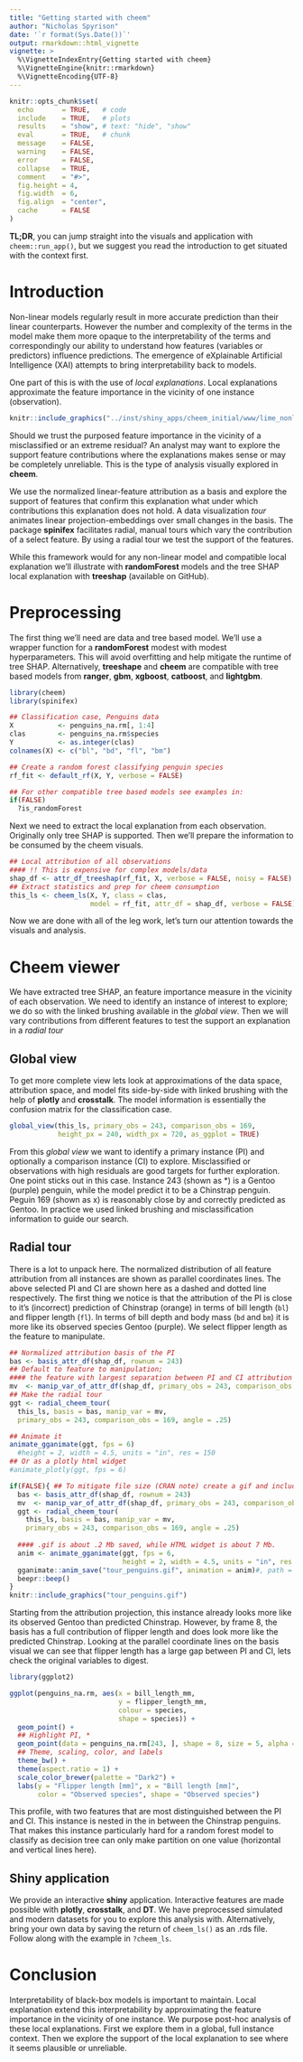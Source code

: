 ```yaml
---
title: "Getting started with cheem"
author: "Nicholas Spyrison"
date: '`r format(Sys.Date())`'
output: rmarkdown::html_vignette
vignette: >
  %\VignetteIndexEntry{Getting started with cheem}
  %\VignetteEngine{knitr::rmarkdown}
  %\VignetteEncoding{UTF-8}
---
```

<!-- #Example vignette: 
https://github.com/njtierney/naniar/blob/master/vignettes/getting-started-w-naniar.Rmd -->
```r
knitr::opts_chunk$set(
  echo       = TRUE,   # code
  include    = TRUE,   # plots
  results    = "show", # text: "hide", "show"
  eval       = TRUE,   # chunk
  message    = FALSE,
  warning    = FALSE,
  error      = FALSE,
  collapse   = TRUE,
  comment    = "#>",
  fig.height = 4,
  fig.width  = 6,
  fig.align  = "center",
  cache      = FALSE
)
```

__TL;DR__, you can jump straight into the visuals and application with `cheem::run_app()`, but we suggest you read the introduction to get situated with the context first.


# Introduction

Non-linear models regularly result in more accurate prediction than their linear counterparts. However the number and complexity of the terms in the model make them more opaque to the interpretability of the terms and correspondingly our ability to understand how features (variables or predictors) influence predictions. The emergence of eXplainable Artificial Intelligence (XAI) attempts to bring interpretability back to models.

One part of this is with the use of _local explanations_. Local explanations approximate the feature importance in the vicinity of one instance (observation).

```r
knitr::include_graphics("../inst/shiny_apps/cheem_initial/www/lime_nonlinear.png")
```

Should we trust the purposed feature importance in the vicinity of a misclassified or an extreme residual? An analyst may want to explore the support feature contributions where the explanations makes sense or may be completely unreliable. This is the type of analysis visually explored in __cheem__.

We use the normalized linear-feature attribution as a basis and explore the support of features that confirm this explanation what under which contributions this explanation does not hold. A data visualization _tour_ animates linear projection-embeddings over small changes in the basis. The package __spinifex__ facilitates radial, manual tours which vary the contribution of a select feature. By using a radial tour we test the support of the features.

While this framework would for any non-linear model and compatible local explanation we'll illustrate with __randomForest__ models and the tree SHAP local explanation with __treeshap__ (available on GitHub).


# Preprocessing

The first thing we'll need are data and tree based model. We'll use a wrapper function for a __randomForest__ modest with modest hyperparameters. This will avoid overfitting and help mitigate the runtime of tree SHAP. Alternatively, __treeshape__ and __cheem__ are compatible with tree based models from __ranger__, __gbm__, __xgboost__, __catboost__, and __lightgbm__.

```r
library(cheem)
library(spinifex)

## Classification case, Penguins data
X           <- penguins_na.rm[, 1:4]
clas        <- penguins_na.rm$species
Y           <- as.integer(clas)
colnames(X) <- c("bl", "bd", "fl", "bm")

## Create a random forest classifying penguin species
rf_fit <- default_rf(X, Y, verbose = FALSE)

## For other compatible tree based models see examples in:
if(FALSE)
  ?is_randomForest
```

Next we need to extract the local explanation from each observation. Originally only tree SHAP is supported. Then we'll prepare the information to be consumed by the cheem visuals.

```r
## Local attribution of all observations
#### !! This is expensive for complex models/data
shap_df <- attr_df_treeshap(rf_fit, X, verbose = FALSE, noisy = FALSE)
## Extract statistics and prep for cheem consumption
this_ls <- cheem_ls(X, Y, class = clas,
                    model = rf_fit, attr_df = shap_df, verbose = FALSE)
```

Now we are done with all of the leg work, let's turn our attention towards the visuals and analysis.


# Cheem viewer

We have extracted tree SHAP, an feature importance measure in the vicinity of each observation. We need to identify an instance of interest to explore; we do so with the linked brushing available in the _global view_. Then we will vary contributions from different features to test the support an explanation in a _radial tour_


## Global view

To get more complete view lets look at approximations of the data space, attribution space, and model fits side-by-side with linked brushing with the help of __plotly__ and __crosstalk__. The model information is essentially the confusion matrix for the classification case.

```r
global_view(this_ls, primary_obs = 243, comparison_obs = 169,
            height_px = 240, width_px = 720, as_ggplot = TRUE)
```

From this _global view_ we want to identify a primary instance (PI) and optionally a comparison instance (CI) to explore. Misclassified or observations with high residuals are good targets for further exploration. One point sticks out in this case. Instance 243 (shown as *) is a Gentoo (purple) penguin, while the model predict it to be a Chinstrap penguin. Peguin 169 (shown as x) is reasonably close by and correctly predicted as Gentoo. In practice we used linked brushing and misclassification information to guide our search.


## Radial tour

There is a lot to unpack here. The normalized distribution of all feature attribution from all instances are shown as parallel coordinates lines. The above selected PI and CI are shown here as a dashed and dotted line respectively. The first thing we notice is that the attribution of the PI is close to it's (incorrect) prediction of Chinstrap (orange) in terms of bill length (`bl`) and flipper length (`fl`). In terms of bill depth and body mass (`bd` and `bm`) it is more like its observed species Gentoo (purple). We select flipper length as the feature to manipulate.

```r
## Normalized attribution basis of the PI
bas <- basis_attr_df(shap_df, rownum = 243)
## Default to feature to manipulation; 
#### the feature with largest separation between PI and CI attribution
mv  <- manip_var_of_attr_df(shap_df, primary_obs = 243, comparison_obs = 169)
## Make the radial tour
ggt <- radial_cheem_tour(
  this_ls, basis = bas, manip_var = mv,
  primary_obs = 243, comparison_obs = 169, angle = .25)

## Animate it
animate_gganimate(ggt, fps = 6) 
  #height = 2, width = 4.5, units = "in", res = 150
## Or as a plotly html widget
#animate_plotly(ggt, fps = 6)
```
```r
if(FALSE){ ## To mitigate file size (CRAN note) create a gif and include that
  bas <- basis_attr_df(shap_df, rownum = 243)
  mv  <- manip_var_of_attr_df(shap_df, primary_obs = 243, comparison_obs = 169)
  ggt <- radial_cheem_tour(
    this_ls, basis = bas, manip_var = mv,
    primary_obs = 243, comparison_obs = 169, angle = .25)
  
  #### .gif is about .2 Mb saved, while HTML widget is about 7 Mb.
  anim <- animate_gganimate(ggt, fps = 6,
                            height = 2, width = 4.5, units = "in", res = 150)
  gganimate::anim_save("tour_penguins.gif", animation = anim)#, path = "./vignettes")
  beepr::beep()
}
knitr::include_graphics("tour_penguins.gif")
```

Starting from the attribution projection, this instance already looks more like its observed Gentoo than predicted Chinstrap. However, by frame 8, the basis has a full contribution of flipper length and does look more like the predicted Chinstrap. Looking at the parallel coordinate lines on the basis visual we can see that flipper length has a large gap between PI and CI, lets check the original variables to digest.

```r
library(ggplot2)

ggplot(penguins_na.rm, aes(x = bill_length_mm,
                           y = flipper_length_mm,
                           colour = species,
                           shape = species)) +
  geom_point() +
  ## Highlight PI, *
  geom_point(data = penguins_na.rm[243, ], shape = 8, size = 5, alpha = 0.8) +
  ## Theme, scaling, color, and labels
  theme_bw() +
  theme(aspect.ratio = 1) +
  scale_color_brewer(palette = "Dark2") +
  labs(y = "Flipper length [mm]", x = "Bill length [mm]", 
       color = "Observed species", shape = "Observed species")
```

This profile, with two features that are most distinguished between the PI and CI. This instance is nested in the in between the Chinstrap penguins. That makes this instance particularly hard for a random forest model to classify as decision tree can only make partition on one value (horizontal and vertical lines here).


## Shiny application

We provide an interactive __shiny__ application. Interactive features are made possible with __plotly__, __crosstalk__, and __DT__. We have preprocessed simulated and modern datasets for you to explore this analysis with. Alternatively, bring your own data by saving the return of `cheem_ls()` as an .rds file. Follow along with the example in `?cheem_ls`.


# Conclusion

Interpretability of black-box models is important to maintain. Local explanation extend this interpretability by approximating the feature importance in the vicinity of one instance. We purpose post-hoc analysis of these local explanations. First we explore them in a global, full instance context. Then we explore the support of the local explanation to see where it seems plausible or unreliable.
